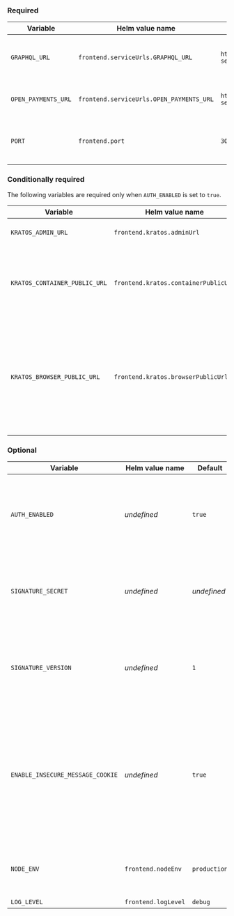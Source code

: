 
### Required

<div class="overflow-table wide-column">

| Variable            | Helm value name                          | Default                                             | Description                                  |
| ------------------- | ---------------------------------------- | --------------------------------------------------- | -------------------------------------------- |
| `GRAPHQL_URL`       | `frontend.serviceUrls.GRAPHQL_URL`       | `http://rafiki-backend-service.rafiki:3001/graphql` | URL for Rafiki's GraphQL Auth Admin API      |
| `OPEN_PAYMENTS_URL` | `frontend.serviceUrls.OPEN_PAYMENTS_URL` | `https://rafiki-backend-service/`                   | Your Open Payments API endpoint              |
| `PORT`              | `frontend.port`                          | `3010`                                              | Port from which to host the Rafiki Remix app |

</div>

### Conditionally required

The following variables are required only when `AUTH_ENABLED` is set to `true`.

<div class="overflow-table wide-column">

| Variable                      | Helm value name                      | Default     | Description                                                                                                                                                                                                          |
| ----------------------------- | ------------------------------------ | ----------- | -------------------------------------------------------------------------------------------------------------------------------------------------------------------------------------------------------------------- |
| `KRATOS_ADMIN_URL`            | `frontend.kratos.adminUrl`           | _undefined_ | The admin endpoint/container address for Kratos                                                                                                                                                                      |
| `KRATOS_CONTAINER_PUBLIC_URL` | `frontend.kratos.containerPublicUrl` | _undefined_ | The URL for you to access the Kratos Docker container from within the Docker network. This is used for backend calls to Kratos.                                                                                      |
| `KRATOS_BROWSER_PUBLIC_URL`   | `frontend.kratos.browserPublicUrl`   | _undefined_ | The URL for you to access the Kratos Docker container from a browser outside of the Docker network. This is used for calls from a browser (what you see in the Rafiki Admin UI) to the Kratos server on the backend. |

</div>

### Optional

<div class="overflow-table wide-column">

| Variable                         | Helm value name     | Default      | Description                                                                                                                                                            |
| -------------------------------- | ------------------- | ------------ | ---------------------------------------------------------------------------------------------------------------------------------------------------------------------- |
| `AUTH_ENABLED`                   | _undefined_         | `true`       | When `true`, only authenticated users can be granted access to Rafiki Admin by an administrator                                                                        |
| `SIGNATURE_SECRET`               | _undefined_         | _undefined_  | The signature secret used to authenticate requests to the Backend Admin API.                                                                                           |
| `SIGNATURE_VERSION`              | _undefined_         | `1`          | The signature version number used to authenticate requests to the Backend Admin API.                                                                                   |
| `ENABLE_INSECURE_MESSAGE_COOKIE` | _undefined_         | `true`       | When set to `true`, `t`, or `1`, cookie will be transmitted over insecure HTTP connection. Insecure message cookies are required for flash messages to work over HTTP. |
| `NODE_ENV`                       | `frontend.nodeEnv`  | `production` | The type of node environment: `development`, `test`, or `production`.                                                                                                  |
| `LOG_LEVEL`                      | `frontend.logLevel` | `debug`      | <LinkOut href="https://getpino.io/#/docs/api?id=levels">Pino log level</LinkOut>                                                                                       |

</div>
